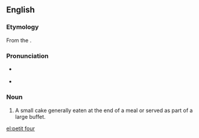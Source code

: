 {{wikipedia}}
==English==

===Etymology===
From the {{etyl|fr}} {{term|petit four|lang=fr||small oven}}.

===Pronunciation===
* {{a|UK}} {{IPA|/ˈpɛti ˈfɔr/}}
* {{a|US}} {{IPA|/ˈpɛti ˈfɔr/}}

===Noun===
{{en-noun|sg=[[petit]] [[four]]|petits fours|pl2=petit fours}}

# A small cake generally eaten at the end of a meal or served as part of a large buffet.

[[el:petit four]]